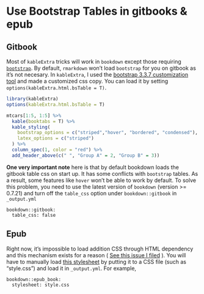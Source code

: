 # Use Bootstrap Tables in gitbooks & epub

## Gitbook
Most of `kableExtra` tricks will work in `bookdown` except those requiring [`bootstrap`](http://getbootstrap.com/). By default, `rmarkdown` won't load `bootstrap` for you on gitbook as it's not necesary. In `kableExtra`, I used the [bootstrap 3.3.7 customization tool](https://getbootstrap.com/docs/3.3/customize/) and made a customized css copy. You can load it by setting `options(kableExtra.html.bsTable = T)`. 

```r
library(kableExtra)
options(kableExtra.html.bsTable = T)

mtcars[1:5, 1:5] %>%
  kable(booktabs = T) %>% 
  kable_styling(
    bootstrap_options = c("striped","hover", "bordered", "condensed"),
    latex_options = c("striped")
  ) %>%
  column_spec(1, color = "red") %>%
  add_header_above(c(" ", "Group A" = 2, "Group B" = 3))
```

**One very important note** here is that by default bookdown loads the gitbook table css on start up. It has some conflicts with `bootstrap` tables. As a result, some features like `hover` won't be able to work by default. To solve this problem, you need to use the latest version of `bookdown` (version >= 0.7.21) and turn off the `table_css` option under `bookdown::gitbook` in `_output.yml`

```
bookdown::gitbook:
  table_css: false
```

## Epub
Right now, it's impossible to load addition CSS through HTML dependency and this mechanism exists for a reason ( [See this issue I filed](https://github.com/rstudio/rmarkdown/issues/1457) ). You will have to manually load [this stylesheet](https://github.com/haozhu233/kableExtra/blob/master/inst/bootstrapTable-3.3.7/bootstrapTable.min.css) by putting it to a CSS file (such as "style.css") and load it in `_output.yml`. For example,

```
bookdown::epub_book: 
  stylesheet: style.css
```